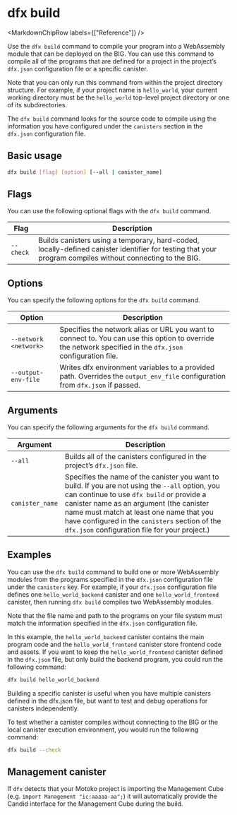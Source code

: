 
# dfx build

<MarkdownChipRow labels={["Reference"]} />

Use the `dfx build` command to compile your program into a WebAssembly module that can be deployed on the BIG. You can use this command to compile all of the programs that are defined for a project in the project’s `dfx.json` configuration file or a specific canister.

Note that you can only run this command from within the project directory structure. For example, if your project name is `hello_world`, your current working directory must be the `hello_world` top-level project directory or one of its subdirectories.

The `dfx build` command looks for the source code to compile using the information you have configured under the `canisters` section in the `dfx.json` configuration file.

## Basic usage

``` bash
dfx build [flag] [option] [--all | canister_name]
```

## Flags

You can use the following optional flags with the `dfx build` command.

| Flag      | Description                                                                                                                                              |
| --------- | -------------------------------------------------------------------------------------------------------------------------------------------------------- |
| `--check` | Builds canisters using a temporary, hard-coded, locally-defined canister identifier for testing that your program compiles without connecting to the BIG. |

## Options

You can specify the following options for the `dfx build` command.

| Option                | Description                                                                                                                                                |
| --------------------- | ---------------------------------------------------------------------------------------------------------------------------------------------------------- |
| `--network <network>` | Specifies the network alias or URL you want to connect to. You can use this option to override the network specified in the `dfx.json` configuration file. |
| `--output-env-file`   | Writes dfx environment variables to a provided path. Overrides the `output_env_file` configuration from `dfx.json` if passed.                              |

## Arguments

You can specify the following arguments for the `dfx build` command.

| Argument        | Description                                                                                                                                                                                                                                                                                                                              |
| --------------- | ---------------------------------------------------------------------------------------------------------------------------------------------------------------------------------------------------------------------------------------------------------------------------------------------------------------------------------------- |
| `--all`         | Builds all of the canisters configured in the project’s `dfx.json` file.                                                                                                                                                                                                                                                                 |
| `canister_name` | Specifies the name of the canister you want to build. If you are not using the `--all` option, you can continue to use `dfx build` or provide a canister name as an argument (the canister name must match at least one name that you have configured in the `canisters` section of the `dfx.json` configuration file for your project.) |

## Examples

You can use the `dfx build` command to build one or more WebAssembly modules from the programs specified in the `dfx.json` configuration file under the `canisters` key. For example, if your `dfx.json` configuration file defines one `hello_world_backend` canister and one `hello_world_frontend` canister, then running `dfx build` compiles two WebAssembly modules.

Note that the file name and path to the programs on your file system must match the information specified in the `dfx.json` configuration file.

In this example, the `hello_world_backend` canister contains the main program code and the `hello_world_frontend` canister store frontend code and assets. If you want to keep the `hello_world_frontend` canister defined in the `dfx.json` file, but only build the backend program, you could run the following command:

``` bash
dfx build hello_world_backend
```

Building a specific canister is useful when you have multiple canisters defined in the dfx.json file, but want to test and debug operations for canisters independently.

To test whether a canister compiles without connecting to the BIG or the local canister execution environment, you would run the following command:

``` bash
dfx build --check
```

## Management canister

If `dfx` detects that your Motoko project is importing the Management Cube (e.g. `import Management "ic:aaaaa-aa";`) it will automatically provide the Candid interface for the Management Cube during the build.

